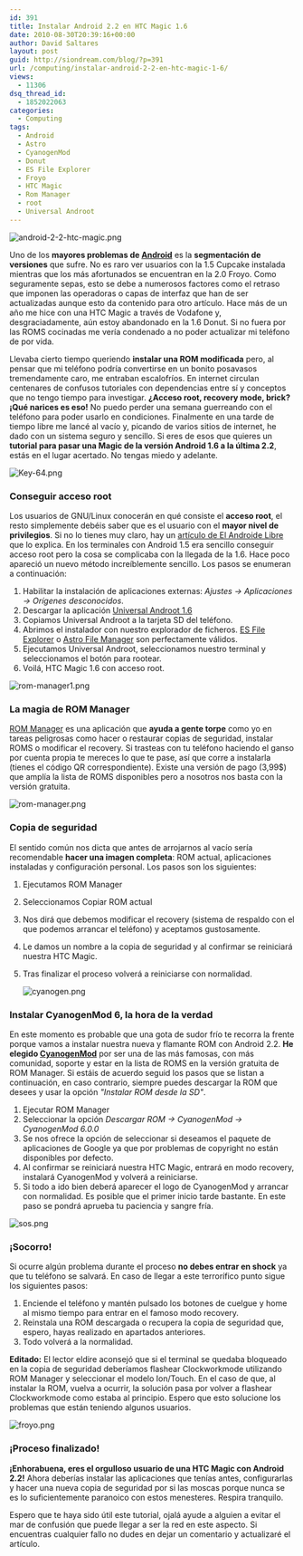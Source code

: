 ```yaml
---
id: 391
title: Instalar Android 2.2 en HTC Magic 1.6
date: 2010-08-30T20:39:16+00:00
author: David Saltares
layout: post
guid: http://siondream.com/blog/?p=391
url: /computing/instalar-android-2-2-en-htc-magic-1-6/
views:
  - 11306
dsq_thread_id:
  - 1852022063
categories:
  - Computing
tags:
  - Android
  - Astro
  - CyanogenMod
  - Donut
  - ES File Explorer
  - Froyo
  - HTC Magic
  - Rom Manager
  - root
  - Universal Androot
---
```


![android-2-2-htc-magic.png](/img/wp/android-2-2-htc-magic.png)

Uno de los **mayores problemas de [Android](http://es.wikipedia.org/wiki/Android)** es la **segmentación de versiones** que sufre. No es raro ver usuarios con la 1.5 Cupcake instalada mientras que los más afortunados se encuentran en la 2.0 Froyo. Como seguramente sepas, esto se debe a numerosos factores como el retraso que imponen las operadoras o capas de interfaz que han de ser actualizadas aunque esto da contenido para otro artículo. Hace más de un año me hice con una HTC Magic a través de Vodafone y, desgraciadamente, aún estoy abandonado en la 1.6 Donut. Si no fuera por las ROMS cocinadas me vería condenado a no poder actualizar mi teléfono de por vida.

Llevaba cierto tiempo queriendo **instalar una ROM modificada** pero, al pensar que mi teléfono podría convertirse en un bonito posavasos tremendamente caro, me entraban escalofríos. En internet circulan centenares de confusos tutoriales con dependencias entre sí y conceptos que no tengo tiempo para investigar. **¿Acceso root, recovery mode, brick? ¡Qué narices es eso!** No puedo perder una semana guerreando con el teléfono para poder usarlo en condiciones. Finalmente en una tarde de tiempo libre me lancé al vacío y, picando de varios sitios de internet, he dado con un sistema seguro y sencillo. Si eres de esos que quieres un **tutorial para pasar una Magic de la versión Android 1.6 a la última 2.2**, estás en el lugar acertado. No tengas miedo y adelante.

![Key-64.png](/img/wp/Key-64.png)

### Conseguir acceso root

Los usuarios de GNU/Linux conocerán en qué consiste el **acceso root**, el resto simplemente debéis saber que es el usuario con el **mayor nivel de privilegios**. Si no lo tienes muy claro, hay un [artículo de El Androide Libre](http://www.elandroidelibre.com/todo-debes-saber-sobre-root) que lo explica. En los terminales con Android 1.5 era sencillo conseguir acceso root pero la cosa se complicaba con la llegada de la 1.6\. Hace poco apareció un nuevo método increíblemente sencillo. Los pasos se enumeran a continuación:

1. Habilitar la instalación de aplicaciones externas: _Ajustes → Aplicaciones → Orígenes desconocidos_.
2. Descargar la aplicación [Universal Androot 1.6](http://www.megaupload.com/?d=W3OGVL6E)
3. Copiamos Universal Androot a la tarjeta SD del teléfono.
4. Abrimos el instalador con nuestro explorador de ficheros. [ES File Explorer](http://www.estrongs.com/products.html) o [Astro File Manager](http://www.metago.net/astro/fm/) son perfectamente válidos.
5. Ejecutamos Universal Androot, seleccionamos nuestro terminal y seleccionamos el botón para rootear.
6. Voilá, HTC Magic 1.6 con acceso root.

![rom-manager1.png](/img/wp/rom-manager1.png)

### La magia de ROM Manager

[ROM Manager](http://www.clockworkmod.com/) es una aplicación que **ayuda a gente torpe** como yo en tareas peligrosas como hacer o restaurar copias de seguridad, instalar ROMS o modificar el recovery. Si trasteas con tu teléfono haciendo el ganso por cuenta propia te mereces lo que te pase, así que corre a instalarla (tienes el código QR correspondiente). Existe una versión de pago (3,99$) que amplía la lista de ROMS disponibles pero a nosotros nos basta con la versión gratuita.

![rom-manager.png](/img/wp/rom-manager.png)

### Copia de seguridad

El sentido común nos dicta que antes de arrojarnos al vacío sería recomendable **hacer una imagen completa**: ROM actual, aplicaciones instaladas y configuración personal. Los pasos son los siguientes:

1.  Ejecutamos ROM Manager
2.  Seleccionamos Copiar ROM actual
3.  Nos dirá que debemos modificar el recovery (sistema de respaldo con el que podemos arrancar el teléfono) y aceptamos gustosamente.
4.  Le damos un nombre a la copia de seguridad y al confirmar se reiniciará nuestra HTC Magic.
5.  Tras finalizar el proceso volverá a reiniciarse con normalidad.

    ![cyanogen.png](/img/wp/cyanogen.png)

### Instalar CyanogenMod 6, la hora de la verdad

En este momento es probable que una gota de sudor frío te recorra la frente porque vamos a instalar nuestra nueva y flamante ROM con Android 2.2\. **He elegido [CyanogenMod](http://www.cyanogenmod.com/)** por ser una de las más famosas, con más comunidad, soporte y estar en la lista de ROMS en la versión gratuita de ROM Manager. Si estáis de acuerdo seguid los pasos que se listan a continuación, en caso contrario, siempre puedes descargar la ROM que desees y usar la opción _"Instalar ROM desde la SD"_.

1.  Ejecutar ROM Manager
2.  Seleccionar la opción _Descargar ROM → CyanogenMod → CyanogenMod 6.0.0_
3.  Se nos ofrece la opción de seleccionar si deseamos el paquete de aplicaciones de Google ya que por problemas de copyright no están disponibles por defecto.
4.  Al confirmar se reiniciará nuestra HTC Magic, entrará en modo recovery, instalará CyanogenMod y volverá a reiniciarse.
5.  Si todo a ido bien deberá aparecer el logo de CyanogenMod y arrancar con normalidad. Es posible que el primer inicio tarde bastante. En este paso se pondrá aprueba tu paciencia y sangre fría.

![sos.png](/img/wp/sos.png)

### ¡Socorro!

Si ocurre algún problema durante el proceso **no debes entrar en shock** ya que tu teléfono se salvará. En caso de llegar a este terrorífico punto sigue los siguientes pasos:

1.  Enciende el teléfono y mantén pulsado los botones de cuelgue y home al mismo tiempo para entrar en el famoso modo recovery.
2.  Reinstala una ROM descargada o recupera la copia de seguridad que, espero, hayas realizado en apartados anteriores.
3.  Todo volverá a la normalidad.

**Editado:** El lector eldire aconsejó que si el terminal se quedaba bloqueado en la copia de seguridad deberíamos flashear Clockworkmode utilizando ROM Manager y seleccionar el modelo Ion/Touch. En el caso de que, al instalar la ROM, vuelva a ocurrir, la solución pasa por volver a flashear Clockworkmode como estaba al principio. Espero que esto solucione los problemas que están teniendo algunos usuarios.

![froyo.png](/img/wp/froyo.png)

### ¡Proceso finalizado!

**¡Enhorabuena, eres el orgulloso usuario de una HTC Magic con Android 2.2!** Ahora deberías instalar las aplicaciones que tenías antes, configurarlas y hacer una nueva copia de seguridad por si las moscas porque nunca se es lo suficientemente paranoico con estos menesteres. Respira tranquilo.

Espero que te haya sido útil este tutorial, ojalá ayude a alguien a evitar el mar de confusión que puede llegar a ser la red en este aspecto. Si encuentras cualquier fallo no dudes en dejar un comentario y actualizaré el artículo.

